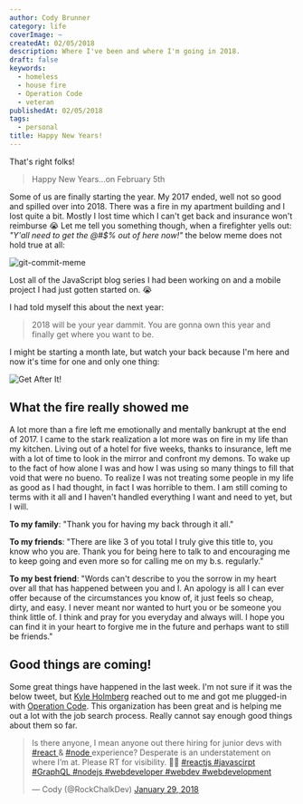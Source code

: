 ```yaml
---
author: Cody Brunner
category: life
coverImage: ~
createdAt: 02/05/2018
description: Where I've been and where I'm going in 2018.
draft: false
keywords:
  - homeless
  - house fire
  - Operation Code
  - veteran
publishedAt: 02/05/2018
tags:
  - personal
title: Happy New Years!
---
```


That's right folks!

> Happy New Years...on February 5th

Some of us are finally starting the year. My 2017 ended, well not so good and spilled over into 2018. There was a fire in my apartment building and I lost quite a bit. Mostly I lost time which I can't get back and insurance won't reimburse 😭 Let me tell you something though, when a firefighter yells out: _"Y'all need to get the @#$% out of here now!"_ the below meme does not hold true at all:

![git-commit-meme](/assets/2018/happy-new-years/git-commit-meme.png)

Lost all of the JavaScript blog series I had been working on and a mobile project I had just gotten started on. 😭

I had told myself this about the next year:

> 2018 will be your year dammit. You are gonna own this year and finally get where you want to be.

I might be starting a month late, but watch your back because I'm here and now it's time for one and only one thing:

![Get After It!](/assets/2018/happy-new-years/get-after-it.jpg)

## What the fire really showed me

A lot more than a fire left me emotionally and mentally bankrupt at the end of 2017. I came to the stark realization a lot more was on fire in my life than my kitchen. Living out of a hotel for five weeks, thanks to insurance, left me with a lot of time to look in the mirror and confront my demons. To wake up to the fact of how alone I was and how I was using so many things to fill that void that were no bueno. To realize I was not treating some people in my life as good as I had thought, in fact I was horrible to them. I am still coming to terms with it all and I haven't handled everything I want and need to yet, but I will.

**To my family**: "Thank you for having my back through it all."

**To my friends**: "There are like 3 of you total I truly give this title to, you know who you are. Thank you for being here to talk to and encouraging me to keep going and even more so for calling me on my b.s. regularly."

**To my best friend**: "Words can't describe to you the sorrow in my heart over all that has happened between you and I. An apology is all I can ever offer because of the circumstances you know of, it just feels so cheap, dirty, and easy. I never meant nor wanted to hurt you or be someone you think little of. I think and pray for you everyday and always will. I hope you can find it in your heart to forgive me in the future and perhaps want to still be friends."

## Good things are coming!

Some great things have happened in the last week. I'm not sure if it was the below tweet, but [Kyle Holmberg](https://kylemh.com/) reached out to me and got me plugged-in with [Operation Code](https://operationcode.org/). This organization has been great and is helping me out a lot with the job search process. Really cannot say enough good things about them so far.

<blockquote
	class='twitter-tweet'
	data-align='center'
	data-conversation='none'
	data-theme='dark'
>
	<p lang='en' dir='ltr'>
		Is there anyone, I mean anyone out there hiring for junior devs with
		<a href='https://twitter.com/hashtag/react?src=hash&amp;ref_src=twsrc%5Etfw'>
			#react
		</a>
		&amp;
		<a href='https://twitter.com/hashtag/node?src=hash&amp;ref_src=twsrc%5Etfw'>
			#node
		</a>
		experience? Desperate is an understatement on where I’m at. Please RT for visibility.
		🙏🏻
		<a href='https://twitter.com/hashtag/reactjs?src=hash&amp;ref_src=twsrc%5Etfw'>
			#reactjs
		</a>
		<a href='https://twitter.com/hashtag/javascirpt?src=hash&amp;ref_src=twsrc%5Etfw'>
			#javascirpt
		</a>
		<a href='https://twitter.com/hashtag/GraphQL?src=hash&amp;ref_src=twsrc%5Etfw'>
			#GraphQL
		</a>
		<a href='https://twitter.com/hashtag/nodejs?src=hash&amp;ref_src=twsrc%5Etfw'>
			#nodejs
		</a>
		<a href='https://twitter.com/hashtag/webdeveloper?src=hash&amp;ref_src=twsrc%5Etfw'>
			#webdeveloper
		</a>
		<a href='https://twitter.com/hashtag/webdev?src=hash&amp;ref_src=twsrc%5Etfw'>
			#webdev
		</a>
		<a href='https://twitter.com/hashtag/webdevelopment?src=hash&amp;ref_src=twsrc%5Etfw'>
			#webdevelopment
		</a>
	</p>
	&mdash; Cody (@RockChalkDev)
	<a href='https://twitter.com/RockChalkDev/status/958018912880414721?ref_src=twsrc%5Etfw'>
		January 29, 2018
	</a>
</blockquote>
<script
	async
	charset='utf-8'
	is:inline
	src='https://platform.twitter.com/widgets.js'
/>

## Pipeline

I spent a lot of that down time watching tutorials, taking notes, coming up with ideas, _writing code_ (no like literally pen and paper! 😂) and I'm ready to get back to coding! That being said there is a pecking order for things:

1.  The job hunt
2.  Building with `elixir` & `phoenix`.
3.  Starting that YouTube Channel...finally!

## Wrap Up

I hope you all have been having a stellar 2018 and have accomplished a lot already. I might be behind the curve a bit, but look out because here I come! 🚀 😎

<div class='text-center'>~ Cody 🚀</div>
